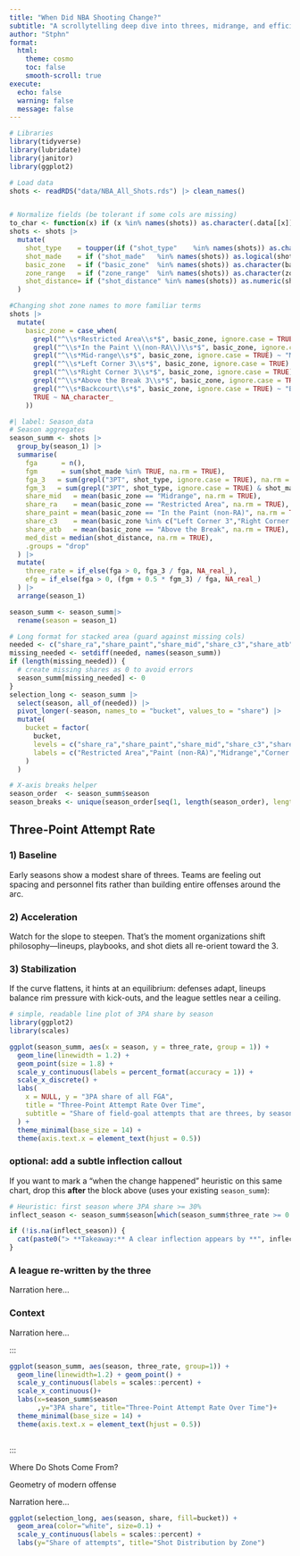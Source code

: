 ```yaml
---
title: "When Did NBA Shooting Change?"
subtitle: "A scrollytelling deep dive into threes, midrange, and efficiency"
author: "Stphn"
format:
  html:
    theme: cosmo
    toc: false
    smooth-scroll: true
execute:
  echo: false
  warning: false
  message: false
---
```


```r
# Libraries
library(tidyverse)
library(lubridate)
library(janitor)
library(ggplot2)

# Load data
shots <- readRDS("data/NBA_All_Shots.rds") |> clean_names()


# Normalize fields (be tolerant if some cols are missing)
to_char <- function(x) if (x %in% names(shots)) as.character(.data[[x]]) else NA_character_
shots <- shots |>
  mutate(
    shot_type    = toupper(if ("shot_type"    %in% names(shots)) as.character(shot_type) else NA_character_),
    shot_made    = if ("shot_made"   %in% names(shots)) as.logical(shot_made) else NA,
    basic_zone   = if ("basic_zone"  %in% names(shots)) as.character(basic_zone) else NA_character_,
    zone_range   = if ("zone_range"  %in% names(shots)) as.character(zone_range) else NA_character_,
    shot_distance= if ("shot_distance" %in% names(shots)) as.numeric(shot_distance) else NA_real_
  )

#Changing shot zone names to more familiar terms
shots |>
  mutate(
    basic_zone = case_when(
      grepl("^\\s*Restricted Area\\s*$", basic_zone, ignore.case = TRUE) ~ "Restricted Area",
      grepl("^\\s*In the Paint \\(non-RA\\)\\s*$", basic_zone, ignore.case = TRUE) ~ "Paint (non-RA)",
      grepl("^\\s*Mid-range\\s*$", basic_zone, ignore.case = TRUE) ~ "Midrange",
      grepl("^\\s*Left Corner 3\\s*$", basic_zone, ignore.case = TRUE) ~ "Corner 3",
      grepl("^\\s*Right Corner 3\\s*$", basic_zone, ignore.case = TRUE) ~ "Corner 3",
      grepl("^\\s*Above the Break 3\\s*$", basic_zone, ignore.case = TRUE) ~ "Above the Break",
      grepl("^\\s*Backcourt\\s*$", basic_zone, ignore.case = TRUE) ~ "Backcourt",
      TRUE ~ NA_character_
    ))


```

```r
#| label: Season_data
# Season aggregates
season_summ <- shots |>
  group_by(season_1) |>
  summarise(
    fga      = n(),
    fgm      = sum(shot_made %in% TRUE, na.rm = TRUE),
    fga_3   = sum(grepl("3PT", shot_type, ignore.case = TRUE), na.rm = TRUE),
    fgm_3   = sum(grepl("3PT", shot_type, ignore.case = TRUE) & shot_made, na.rm = TRUE),
    share_mid   = mean(basic_zone == "Midrange", na.rm = TRUE),
    share_ra    = mean(basic_zone == "Restricted Area", na.rm = TRUE),
    share_paint = mean(basic_zone == "In the Paint (non-RA)", na.rm = TRUE),
    share_c3    = mean(basic_zone %in% c("Left Corner 3","Right Corner 3"), na.rm = TRUE),
    share_atb   = mean(basic_zone == "Above the Break", na.rm = TRUE),
    med_dist = median(shot_distance, na.rm = TRUE),
    .groups = "drop"
  ) |>
  mutate(
    three_rate = if_else(fga > 0, fga_3 / fga, NA_real_),
    efg = if_else(fga > 0, (fgm + 0.5 * fgm_3) / fga, NA_real_)
  ) |>
  arrange(season_1)

```


```r
season_summ <- season_summ|>
  rename(season = season_1)
```



```r
# Long format for stacked area (guard against missing cols)
needed <- c("share_ra","share_paint","share_mid","share_c3","share_atb")
missing_needed <- setdiff(needed, names(season_summ))
if (length(missing_needed)) {
  # create missing shares as 0 to avoid errors
  season_summ[missing_needed] <- 0
}
selection_long <- season_summ |>
  select(season, all_of(needed)) |>
  pivot_longer(-season, names_to = "bucket", values_to = "share") |>
  mutate(
    bucket = factor(
      bucket,
      levels = c("share_ra","share_paint","share_mid","share_c3","share_atb"),
      labels = c("Restricted Area","Paint (non-RA)","Midrange","Corner 3","Above the Break")
    )
  )

# X-axis breaks helper
season_order  <- season_summ$season
season_breaks <- unique(season_order[seq(1, length(season_order), length.out = min(10, length(season_order)))])
```

## Three-Point Attempt Rate

::: {.scrolly}
::: {.steps}

### 1) Baseline
Early seasons show a modest share of threes. Teams are feeling out spacing and personnel fits rather than building entire offenses around the arc.

### 2) Acceleration
Watch for the slope to steepen. That’s the moment organizations shift philosophy—lineups, playbooks, and shot diets all re-orient toward the 3.

### 3) Stabilization
If the curve flattens, it hints at an equilibrium: defenses adapt, lineups balance rim pressure with kick-outs, and the league settles near a ceiling.

:::

::: {.graphic}
```r
# simple, readable line plot of 3PA share by season
library(ggplot2)
library(scales)

ggplot(season_summ, aes(x = season, y = three_rate, group = 1)) +
  geom_line(linewidth = 1.2) +
  geom_point(size = 1.8) +
  scale_y_continuous(labels = percent_format(accuracy = 1)) +
  scale_x_discrete() +
  labs(
    x = NULL, y = "3PA share of all FGA",
    title = "Three-Point Attempt Rate Over Time",
    subtitle = "Share of field-goal attempts that are threes, by season"
  ) +
  theme_minimal(base_size = 14) +
  theme(axis.text.x = element_text(hjust = 0.5))
```

:::
:::

### optional: add a subtle inflection callout
If you want to mark a “when the change happened” heuristic on this same chart, drop this **after** the block above (uses your existing `season_summ`):

```r
# Heuristic: first season where 3PA share >= 30%
inflect_season <- season_summ$season[which(season_summ$three_rate >= 0.30)[1]]

if (!is.na(inflect_season)) {
  cat(paste0("> **Takeaway:** A clear inflection appears by **", inflect_season, "** when ≥30% of shots are threes.\n"))
}
```

### A league re-written by the three
Narration here…

### Context
Narration here…

:::

::: {.graphic}
```r
ggplot(season_summ, aes(season, three_rate, group=1)) +
  geom_line(linewidth=1.2) + geom_point() +
  scale_y_continuous(labels = scales::percent) +
  scale_x_continuous()+
  labs(x=season_summ$season
       ,y="3PA share", title="Three-Point Attempt Rate Over Time")+
  theme_minimal(base_size = 14) +
  theme(axis.text.x = element_text(hjust = 0.5))
  

```

:::
:::


Where Do Shots Come From?

::: {.scrolly}
::: {.steps}

Geometry of modern offense

Narration here…
:::

::: {.graphic}

```r
ggplot(selection_long, aes(season, share, fill=bucket)) +
  geom_area(color="white", size=0.1) +
  scale_y_continuous(labels = scales::percent) +
  labs(y="Share of attempts", title="Shot Distribution by Zone")
```




:::
:::

